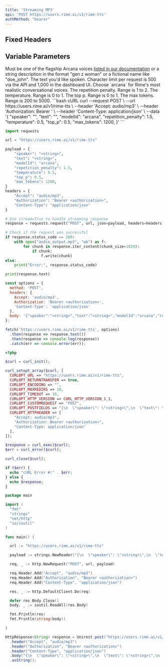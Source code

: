 ```yaml
---
title: 'Streaming MP3'
api: 'POST https://users.rime.ai/v1/rime-tts'
authMethod: "bearer"
---
```


## Fixed Headers

<ParamField header="Accept" type="audio/mp3" required></ParamField>

## Variable Parameters

<ParamField body="speaker" type="string" required>
  Must be one of the flagship Arcana voices <a href="https://docs.rime.ai/api-reference/voices">listed in our documentation</a> or a string description in the format "gen z woman" or a fictional name like "doe_john".
</ParamField>
<ParamField body="text" type="string" required>
  The text you'd like spoken. Character limit per request is 500 via the API and 1,000 in the dashboard UI.
</ParamField>

<ParamField body="modelId" type="string">
  Choose `arcana` for Rime's most realistic conversational voices.
</ParamField>

<ParamField body="repetition_penalty" type="float" default="1.5">
  The repetition penalty. Range is 1 to 2.
</ParamField>

<ParamField body="temperature" type="float" default="0.5">
  The temperature. Range is 0 to 1.
</ParamField>

<ParamField body="top_p" type="float" default="0.5">
  The top p. Range is 0 to 1.
</ParamField>

<ParamField body="max_tokens" type="int" default="1200">
  The max tokens. Range is 200 to 5000.
</ParamField>

<RequestExample>
```bash cURL
curl --request POST \
  --url https://users.rime.ai/v1/rime-tts \
  --header 'Accept: audio/mp3' \
  --header 'Authorization: Bearer <authorization>' \
  --header 'Content-Type: application/json' \
  --data '{
  "speaker": "<string>",
  "text": "<string>",
  "modelId": "arcana",
  "repetition_penalty": 1.5,
  "temperature": 0.5,
  "top_p": 0.5,
  "max_tokens": 1200,
}'
```

```python Python
import requests

url = "https://users.rime.ai/v1/rime-tts"

payload = {
    "speaker": "<string>",
    "text": "<string>",
    "modelId": "arcana",
    "repetition_penalty": 1.5,
    "temperature": 0.5,
    "top_p": 0.5,
    "max_tokens": 1200,
}
headers = {
    "Accept": "audio/mp3",
    "Authorization": "Bearer <authorization>",
    "Content-Type": "application/json"
}

# Use stream=True to handle streaming response
response = requests.request("POST", url, json=payload, headers=headers, stream=True)

# Check if the request was successful
if response.status_code == 200:
    with open("audio_output.mp3", "wb") as f:
        for chunk in response.iter_content(chunk_size=1024):
            if chunk:
                f.write(chunk)
else:
    print("Error:", response.status_code)

print(response.text)
```

```javascript JavaScript
const options = {
  method: 'POST',
  headers: {
    Accept: 'audio/mp3',
    Authorization: 'Bearer <authorization>',
    'Content-Type': 'application/json'
  },
  body: '{"speaker":"<string>","text":"<string>","modelId":"arcana","repetition_penalty":1.5,"temperature":0.5,"top_p":0.5,"max_tokens":1200}'
};

fetch('https://users.rime.ai/v1/rime-tts', options)
  .then(response => response.text())
  .then(response => console.log(response))
  .catch(err => console.error(err));
```

```php PHP
<?php

$curl = curl_init();

curl_setopt_array($curl, [
  CURLOPT_URL => "https://users.rime.ai/v1/rime-tts",
  CURLOPT_RETURNTRANSFER => true,
  CURLOPT_ENCODING => "",
  CURLOPT_MAXREDIRS => 10,
  CURLOPT_TIMEOUT => 30,
  CURLOPT_HTTP_VERSION => CURL_HTTP_VERSION_1_1,
  CURLOPT_CUSTOMREQUEST => "POST",
  CURLOPT_POSTFIELDS => "{\n  \"speaker\": \"<string>\",\n  \"text\": \"<string>\",\n  \"modelId\": \"arcana\",\n  \"temperature\": 0.5,\n  \"repetition_penalty\": 1.5,\n  \"top_p\": 0.5,\n  \"max_tokens\": 1200\n}",
  CURLOPT_HTTPHEADER => [
    "Accept: audio/mp3",
    "Authorization: Bearer <authorization>",
    "Content-Type: application/json"
  ],
]);

$response = curl_exec($curl);
$err = curl_error($curl);

curl_close($curl);

if ($err) {
  echo "cURL Error #:" . $err;
} else {
  echo $response;
}
```

```go Go
package main

import (
  "fmt"
  "strings"
  "net/http"
  "io/ioutil"
)

func main() {

  url := "https://users.rime.ai/v1/rime-tts"

  payload := strings.NewReader("{\n  \"speaker\": \"<string>\",\n  \"text\": \"<string>\",\n  \"modelId\": \"arcana\",\n  \"temperature\": 0.5,\n  \"repetition_penalty\": 1.5,\n  \"top_p\": 0.5,\n  \"max_tokens\": 1200\n}")

  req, _ := http.NewRequest("POST", url, payload)

  req.Header.Add("Accept", "audio/mp3")
  req.Header.Add("Authorization", "Bearer <authorization>")
  req.Header.Add("Content-Type", "application/json")

  res, _ := http.DefaultClient.Do(req)

  defer res.Body.Close()
  body, _ := ioutil.ReadAll(res.Body)

  fmt.Println(res)
  fmt.Println(string(body))

}
```

```java Java
HttpResponse<String> response = Unirest.post("https://users.rime.ai/v1/rime-tts")
  .header("Accept", "audio/mp3")
  .header("Authorization", "Bearer <authorization>")
  .header("Content-Type", "application/json")
  .body("{\n  \"speaker\": \"<string>\",\n  \"text\": \"<string>\",\n  \"modelId\": \"arcana\",\n  \"temperature\": 0.5,\n  \"repetition_penalty\": 1.5,\n  \"top_p\": 0.5,\n  \"max_tokens\": 1200\n}")
  .asString();
```
</RequestExample>
